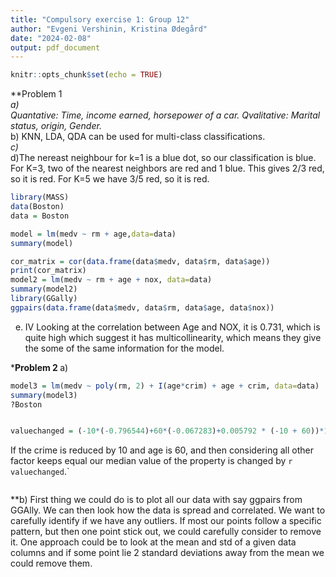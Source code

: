 ```yaml
---
title: "Compulsory exercise 1: Group 12"
author: "Evgeni Vershinin, Kristina Ødegård"
date: "2024-02-08"
output: pdf_document
---
```


```r
knitr::opts_chunk$set(echo = TRUE)
```

**Problem 1  
*a)  
Quantative: Time, income earned, horsepower of a car.
Qvalitative: Marital status, origin, Gender.  
*b) KNN, LDA, QDA can be used for multi-class classifications.  
*c)  
*d)The nereast neighbour for k=1 is a blue dot, so our classification is blue. For K=3, two of the nearest neighbors are red and 1 blue. This gives 2/3 red, so it is red. For K=5 we have 3/5 red, so it is red.


```r
library(MASS)
data(Boston)
data = Boston

model = lm(medv ~ rm + age,data=data)
summary(model)

cor_matrix = cor(data.frame(data$medv, data$rm, data$age))
print(cor_matrix)
model2 = lm(medv ~ rm + age + nox, data=data)
summary(model2)
library(GGally)
ggpairs(data.frame(data$medv, data$rm, data$age, data$nox))
```


e)
IV
Looking at the correlation between Age and NOX, it is 0.731, which is quite high which suggest it has  multicollinearity, which means they give the some of the same information for the model.

***Problem 2
**a)

```r

model3 = lm(medv ~ poly(rm, 2) + I(age*crim) + age + crim, data=data)
summary(model3)
?Boston


valuechanged = (-10*(-0.796544)+60*(-0.067283)+0.005792 * (-10 + 60))*1000
```
If the crime is reduced by 10 and age is 60, and then considering all other factor keeps equal our median value of the property is changed by `r valuechanged`.`



```r
```

**b)
First thing we could do is to plot all our data with say ggpairs from GGAlly. We can then look how the data is spread and correlated. We want to carefully identify if we have any outliers. If most our points follow a specific pattern, but then one point stick out, we could carefully consider to remove it. One approach could be to look at the mean and std of a given data columns and if some point lie 2 standard deviations away from the mean we could remove them.


